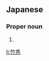 ==Japanese==
{{ja-kanjitab|たけ|ひで}}

===Proper noun===
{{ja-pos|たけひで|proper}}

# {{given name|male|lang=ja|sort=たけひで}}

[[li:竹秀]]